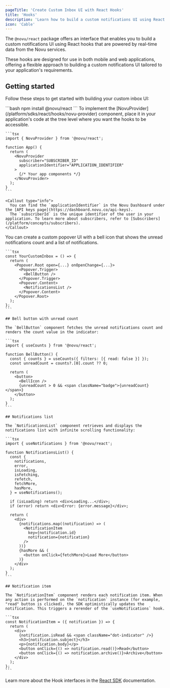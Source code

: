 ```yaml
---
pageTitle: 'Create Custom Inbox UI with React Hooks'
title: 'Hooks'
description: 'Learn how to build a custom notifications UI using React hooks powered by Novu'
icon: 'Cable'
---
```



The `@novu/react` package offers an interface that enables you to build a custom notifications UI using React hooks that are powered by real-time data from the Novu services.

These hooks are designed for use in both mobile and web applications, offering a flexible approach to building a custom notifications UI tailored to your application's requirements.

## Getting started

Follow these steps to get started with building your custom inbox UI:

<Steps>
  <Step title="Install the @novu/react package">
    ```bash 
    npm install @novu/react 
    ```
  </Step>

  <Step title="Implement the NovuProvider">
    To implement the [NovuProvider](/platform/sdks/react/hooks/novu-provider) component, place it in your application&apos;s code at the tree level where you want the hooks to be accessible.

    ```tsx
    import { NovuProvider } from '@novu/react';

    function App() {
      return (
        <NovuProvider
          subscriber="SUBSCRIBER_ID"
          applicationIdentifier="APPLICATION_IDENTIFIER"
        >
          {/* Your app components */}
        </NovuProvider>
      );
    }
    ```

    <Callout type="info">
      You can find the `applicationIdentifier` in the Novu Dashboard under the [API keys page](https://dashboard.novu.co/api-keys).
      The `subscriberId` is the unique identifier of the user in your application. To learn more about subscribers, refer to [Subscribers](/platform/concepts/subscribers).
    </Callout>

  </Step>

  <Step title="Create the custom Inbox UI">
    You can create a custom popover UI with a bell icon that shows the unread notifications count and a list of notifications.

    ```tsx
    const YourCustomInbox = () => {
      return (
        <Popover.Root open={...} onOpenChange={...}>
          <Popover.Trigger>
            <BellButton />
          </Popover.Trigger>
          <Popover.Content>
            <NotificationsList />
          </Popover.Content>
        </Popover.Root>
      );
    };
    ```

    ## Bell button with unread count

    The `BellButton` component fetches the unread notifications count and renders the count value in the indicator:

    ```tsx
    import { useCounts } from '@novu/react';

    function BellButton() {
      const { counts } = useCounts({ filters: [{ read: false }] });
      const unreadCount = counts?.[0].count ?? 0;

      return (
        <button>
          <BellIcon />
          {unreadCount > 0 && <span className="badge">{unreadCount}</span>}
        </button>
      );
    }
    ```

    ## Notifications list

    The `NotificationsList` component retrieves and displays the notifications list with infinite scrolling functionality:

    ```tsx
    import { useNotifications } from '@novu/react';

    function NotificationsList() {
      const {
        notifications,
        error,
        isLoading,
        isFetching,
        refetch,
        fetchMore,
        hasMore,
      } = useNotifications();

      if (isLoading) return <div>Loading...</div>;
      if (error) return <div>Error: {error.message}</div>;

      return (
        <div>
          {notifications.map((notification) => (
            <NotificationItem
              key={notification.id}
              notification={notification}
            />
          ))}
          {hasMore && (
            <button onClick={fetchMore}>Load More</button>
          )}
        </div>
      );
    }
    ```

    ## Notification item

    The `NotificationItem` component renders each notification item. When any action is performed on the `notification` instance (for example, "read" button is clicked), the SDK optimistically updates the notification. This triggers a rerender of the `useNotifications` hook.

    ```tsx
    const NotificationItem = ({ notification }) => {
      return (
        <div>
          {notification.isRead && <span className="dot-indicator" />}
          <h3>{notification.subject}</h3>
          <p>{notification.body}</p>
          <button onClick={() => notification.read()}>Read</button>
          <button onClick={() => notification.archive()}>Archive</button>
        </div>
      );
    };
    ```

  </Step>
</Steps>

Learn more about the Hook interfaces in the [React SDK](/platform/sdks/react/hooks/novu-provider) documentation.
